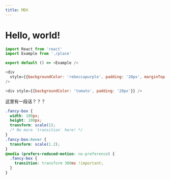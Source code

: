```yaml
---
title: MDX
---
```


# Hello, world!

```js
import React from 'react'
import Example from './place'

export default () => <Example />
```

```js render=true
<div
  style={{backgroundColor: 'rebeccapurple', padding: '20px', marginTop: '20px'}}
/>
```

```js live=true
<div style={{backgroundColor: 'tomato', padding: '20px'}} />
```
这里有一段话？？？
```css
.fancy-box {
  width: 100px;
  height: 100px;
  transform: scale(1);
  /* No more `transition` here! */
}
.fancy-box:hover {
  transform: scale(1.2);
}
@media (prefers-reduced-motion: no-preference) {
  .fancy-box {
    transition: transform 300ms !important;
  }
}
```
